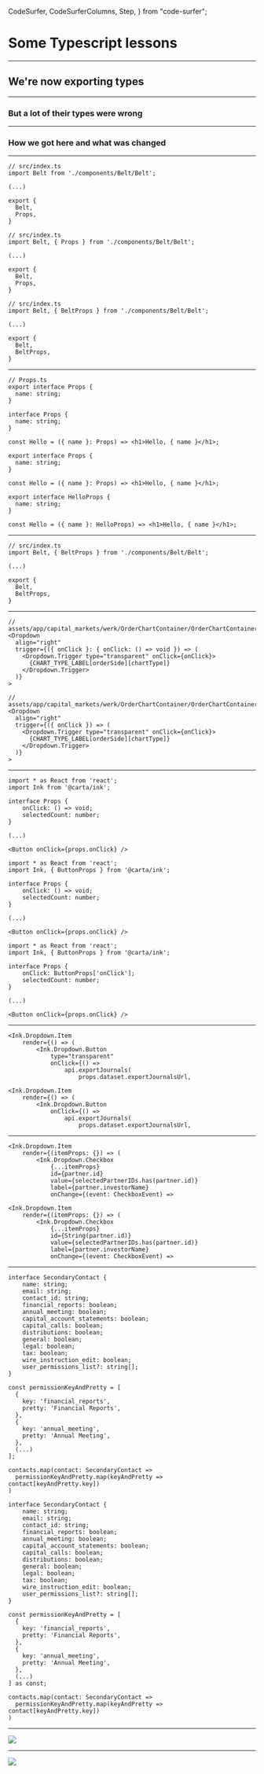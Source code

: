   CodeSurfer,
  CodeSurferColumns,
  Step,
} from "code-surfer";


# Some Typescript lessons

---

## We're now exporting types

---

### But a lot of their types were wrong

---

### How we got here and what was changed

---

<CodeSurfer>

```tsx
// src/index.ts
import Belt from './components/Belt/Belt';

(...)

export {
  Belt,
  Props,
}
```

```tsx
// src/index.ts
import Belt, { Props } from './components/Belt/Belt';

(...)

export {
  Belt,
  Props,
}
```

```tsx
// src/index.ts
import Belt, { BeltProps } from './components/Belt/Belt';

(...)

export {
  Belt,
  BeltProps,
}
```

</CodeSurfer>

---

<CodeSurfer>

```tsx
// Props.ts
export interface Props {
  name: string;
}
```

```tsx
interface Props {
  name: string;
}

const Hello = ({ name }: Props) => <h1>Hello, { name }</h1>;
```

```tsx
export interface Props {
  name: string;
}

const Hello = ({ name }: Props) => <h1>Hello, { name }</h1>;
```

```tsx
export interface HelloProps {
  name: string;
}

const Hello = ({ name }: HelloProps) => <h1>Hello, { name }</h1>;
```

</CodeSurfer>

---

<CodeSurfer>

```tsx
// src/index.ts
import Belt, { BeltProps } from './components/Belt/Belt';

(...)

export {
  Belt,
  BeltProps,
}
```

</CodeSurfer>

---

<CodeSurfer>

```tsx
// assets/app/capital_markets/werk/OrderChartContainer/OrderChartContainer.tsx
<Dropdown
  align="right"
  trigger={({ onClick }: { onClick: () => void }) => (
    <Dropdown.Trigger type="transparent" onClick={onClick}>
      {CHART_TYPE_LABEL[orderSide][chartType]}
    </Dropdown.Trigger>
  )}
>
```

```tsx
// assets/app/capital_markets/werk/OrderChartContainer/OrderChartContainer.tsx
<Dropdown
  align="right"
  trigger={({ onClick }) => (
    <Dropdown.Trigger type="transparent" onClick={onClick}>
      {CHART_TYPE_LABEL[orderSide][chartType]}
    </Dropdown.Trigger>
  )}
>
```

</CodeSurfer>

---


<CodeSurfer>

```tsx
import * as React from 'react';
import Ink from '@carta/ink';

interface Props {
    onClick: () => void;
    selectedCount: number;
}

(...)

<Button onClick={props.onClick} />
```

```tsx
import * as React from 'react';
import Ink, { ButtonProps } from '@carta/ink';

interface Props {
    onClick: () => void;
    selectedCount: number;
}

(...)

<Button onClick={props.onClick} />
```

```tsx
import * as React from 'react';
import Ink, { ButtonProps } from '@carta/ink';

interface Props {
    onClick: ButtonProps['onClick'];
    selectedCount: number;
}

(...)

<Button onClick={props.onClick} />
```

</CodeSurfer>

---

<CodeSurfer>

```tsx
<Ink.Dropdown.Item
    render={() => (
        <Ink.Dropdown.Button
            type="transparent"
            onClick={() =>
                api.exportJournals(
                    props.dataset.exportJournalsUrl,
```

```tsx
<Ink.Dropdown.Item
    render={() => (
        <Ink.Dropdown.Button
            onClick={() =>
                api.exportJournals(
                    props.dataset.exportJournalsUrl,
```

</CodeSurfer>

---


<CodeSurfer>

```tsx
<Ink.Dropdown.Item
    render={(itemProps: {}) => (
        <Ink.Dropdown.Checkbox
            {...itemProps}
            id={partner.id}
            value={selectedPartnerIDs.has(partner.id)}
            label={partner.investorName}
            onChange={(event: CheckboxEvent) =>
```

```tsx
<Ink.Dropdown.Item
    render={(itemProps: {}) => (
        <Ink.Dropdown.Checkbox
            {...itemProps}
            id={String(partner.id)}
            value={selectedPartnerIDs.has(partner.id)}
            label={partner.investorName}
            onChange={(event: CheckboxEvent) =>
```

</CodeSurfer>

---

<CodeSurferColumns>

<Step subtitle="">

```tsx
interface SecondaryContact {
    name: string;
    email: string;
    contact_id: string;
    financial_reports: boolean;
    annual_meeting: boolean;
    capital_account_statements: boolean;
    capital_calls: boolean;
    distributions: boolean;
    general: boolean;
    legal: boolean;
    tax: boolean;
    wire_instruction_edit: boolean;
    user_permissions_list?: string[];
}

const permissionKeyAndPretty = [
  {
    key: 'financial_reports',
    pretty: 'Financial Reports',
  },
  {
    key: 'annual_meeting',
    pretty: 'Annual Meeting',
  },
  (...)
];
```

```tsx
contacts.map(contact: SecondaryContact =>
  permissionKeyAndPretty.map(keyAndPretty => contact[keyAndPretty.key])
)
```
</Step>

<Step subtitle="">

```tsx
interface SecondaryContact {
    name: string;
    email: string;
    contact_id: string;
    financial_reports: boolean;
    annual_meeting: boolean;
    capital_account_statements: boolean;
    capital_calls: boolean;
    distributions: boolean;
    general: boolean;
    legal: boolean;
    tax: boolean;
    wire_instruction_edit: boolean;
    user_permissions_list?: string[];
}

const permissionKeyAndPretty = [
  {
    key: 'financial_reports',
    pretty: 'Financial Reports',
  },
  {
    key: 'annual_meeting',
    pretty: 'Annual Meeting',
  },
  (...)
] as const;
```

```tsx
contacts.map(contact: SecondaryContact =>
  permissionKeyAndPretty.map(keyAndPretty => contact[keyAndPretty.key])
)
```
</Step>


</CodeSurferColumns>

---

<img src={before} />

---

<img src={after} />
